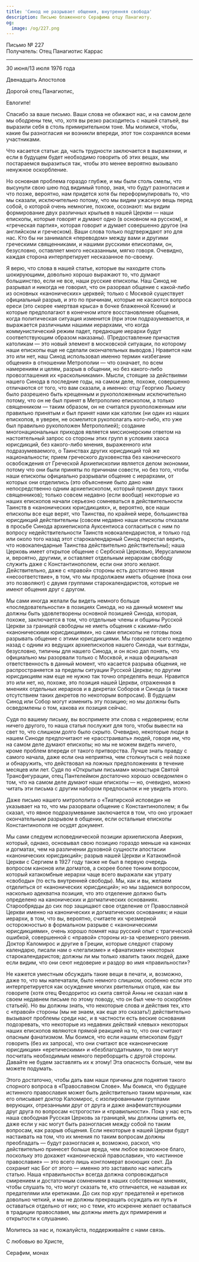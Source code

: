 ```yaml
---
title: 'Синод не разрывает общения, внутренняя свобода'
description: Письмо блаженного Серафима отцу Панагиоту.
og:
  image: /og/227.png
---
```


<div style={{textAlign:'right', fontFamily:'monospace'}}>Письмо № 227</div>
<div style={{textAlign:'left', fontFamily:'monospace'}}>Получатель: Отец Панагиотис Каррас</div>

---

30 июня/13 июля 1976 года

Двенадцать Апостолов

Дорогой отец Панагиотис,

Евлогите!

Спасибо за ваше письмо. Ваши слова не обижают нас, и на самом деле мы ободрены тем, что, хотя вы резко расходитесь с нашей статьей, вы выразили себя в столь примирительном тоне. Мы молимся, чтобы, какие бы разногласия ни возникли впереди, этот тон сохранялся всеми участниками.

Что касается статьи: да, часть трудности заключается в выражении, и если в будущем будет необходимо говорить об этих вещах, мы постараемся выразиться так, чтобы это менее вероятно вызывало ненужное оскорбление.

Но основная проблема гораздо глубже, и мы были столь смелы, что высунули свою шею под видимый топор, зная, что будут разногласия и что позже, вероятно, нам придется хотя бы переформулировать то, что мы сказали, исключительно потому, что мы видим ужасную вещь перед собой, о которой очень немногие, похоже, осознают: мы видим формирование двух различных крыльев в нашей Церкви — наши епископы, которые говорят и думают одно (в основном на русском), и «греческая партия», которая говорит и думает совершенно другое (на английском и греческом). Ваши слова только подтверждают это для нас. Кто бы ни занимался «переводом» между вами и другими греческими священниками, и нашими русскими епископами, он, безусловно, оставляет много несказанным, мягко говоря. Очевидно, каждая сторона интерпретирует несказанное по-своему.

Я верю, что слова в нашей статье, которые вы находите столь шокирующими, довольно хорошо выражают то, что думают большинство, если не все, наши русские епископы. Наш Синод не разрывал и никогда не говорил, что он разорвал общение с какой-либо из основных «канонических» церквей; только с Москвой существует официальный разрыв, и это по причинам, которые не касаются вопроса ереси (это скорее «мертвая крыса» в бочке блаженной Ксении) и которые предполагают в конечном итоге восстановление общения, когда политическая ситуация изменится (при этом подразумевается, и выражается различными нашими иерархами, что когда коммунистический режим падет, предающие иерархи будут соответствующим образом наказаны). (Предоставление причастия католикам — это новый элемент в московской ситуации, по которому наши епископы еще не сделали окончательных выводов.) Нравится нам это или нет, наш Синод использовал именно термин «избегание общения» в отношении Метрополии — что означает, по всем намерениям и целям, разрыв в общении, но без какого-либо провозглашения их «раскольниками». Мысли, стоящие за действиями нашего Синода в последние годы, на самом деле, похоже, совершенно отличаются от того, что вам сказали, а именно: отцу Георгию Льюису было разрешено быть крещенным и рукоположенным исключительно потому, что он не был принят в Метрополию епископом, а только священником — таким образом, он не считался рукоположенным или правильно принятым и был принят нами как католик (ни один из наших епископов, я уверен, не осмелится рукополагать кого-либо, кто уже был правильно рукоположен Метрополией); создание многонациональных приходов является миссионерским ответом на настоятельный запрос со стороны этих групп в условиях хаоса юрисдикций, без какого-либо мнения, выраженного или подразумеваемого, о Таинствах других юрисдикций той же национальности; прием греческого духовенства без канонического освобождения от Греческой Архиепископии является делом экономии, потому что они были приняты по причинам совести, но без того, чтобы наши епископы официально разрывали общение с иерархами, от которых они отделились (это объяснение было дано нам непосредственно одним архиепископом, который принял двух таких священников); только совсем недавно (если вообще) некоторые из наших епископов начали серьезно сомневаться в действительности Таинств в «канонических юрисдикциях», и, вероятно, все наши епископы все еще верят, что Таинства, по крайней мере, большинства юрисдикций действительны (совсем недавно наши епископы отказали в просьбе Синода архиепископа Ауксентиоса согласиться с ним по вопросу недействительности Таинств новокалендаристов, и только год или около того назад этот старокалендарный Синод перестал верить, что новокалендарные Таинства действительно действительны); наша Церковь имеет открытое общение с Сербской Церковью, Иерусалимом и, вероятно, другими, и оставляет отдельным иерархам свободу служить даже с Константинополем, если они этого желают. Действительно, даже с «правой» стороны есть достаточно явная «несоответствие», в том, что мы продолжаем иметь общение (пока они это позволяют) с двумя группами старокалендаристов, которые не имеют общения друг с другом.

Мы сами иногда желали бы видеть немного больше «последовательности» в позициях Синода, но на данный момент мы должны быть удовлетворены основной позицией Синода, которая, похоже, заключается в том, что отдельные члены и общины Русской Церкви за границей свободны не иметь общения с какими-либо «каноническими юрисдикциями», но сами епископы не готовы пока разрывать общение с этими юрисдикциями. Мы говорили всего неделю назад с одним из ведущих архиепископов нашего Синода, чьи взгляды, безусловно, типичны для нашего Синода, и он ясно дал понять, что официально мы разорвали только с Москвой, и наша официальная ответственность в данный момент, что касается разрыва общения, не распространяется за пределы ситуации Русской Церкви; по другим юрисдикциям нам еще не нужно так точно определять вещи. Нравится это или нет, но, похоже, это позиция нашей Церкви, отраженная в мнениях отдельных иерархов и в декретах Соборов и Синода (а также отсутствием таких декретов по некоторым вопросам). В будущем Синод или Собор могут изменить эту позицию; но мы должны быть осведомлены о том, какова их позиция сейчас.

Судя по вашему письму, вы воспримете эти слова с недоверием; если ничего другого, то наша статья послужит для того, чтобы вывести на свет то, что слишком долго было скрыто. Очевидно, некоторые люди в нашем Синоде предпочитают не «расстраивать» людей, говоря им, что на самом деле думают епископы; но мы не можем видеть ничего, кроме проблем впереди от такого притворства. Лучше знать правду с самого начала, даже если она неприятна, чем столкнуться с ней позже и обнаружить, что действовал на ложных предположениях в течение месяцев или лет. Судя по «Открытым письмам» монастыря Святой Трансфигурации, отец Пантелеймон достаточно хорошо осведомлен о том, что на самом деле думают наши епископы — но, очевидно, можно читать эти письма с другим набором предпосылок и не увидеть этого.

Даже письмо нашего митрополита о «Тиатирской исповеди» не указывает на то, что мы разорвали общение с Константинополем; я бы сказал, что явное подразумевание заключается в том, что оно угрожает окончательным разрывом в общении, если остальные епископы Константинополя не осудят документ.

Мы сами следуем исповеднической позиции архиепископа Аверкия, который, однако, основывал свою позицию гораздо меньше на канонах и догматах, чем на различении духовной сущности апостасии «канонических юрисдикций»; разрыв нашей Церкви и Катакомбной Церкви с Сергием в 1927 году также не был в первую очередь вопросом канонов или догматов, а скорее более тонким вопросом, который катакомбные иерархи чаще всего выражали как утрату «свободы» (то есть внутренней свободы). Мы, как и вы, желаем отделиться от «канонических юрисдикций»; но мы задаемся вопросом, насколько адекватна позиция, что это отделение должно быть определено на канонических и догматических основаниях. Старообрядцы до сих пор защищают свое отделение от Православной Церкви именно на канонических и догматических основаниях; и наши иерархи, в том, что вы, вероятно, считаете их чрезмерной осторожностью в формальном разрыве с «каноническими юрисдикциями», очень хорошо помнят наш русский опыт с трагической ошибкой, совершенной с «правой» стороны из-за чрезмерного рвения. Доктор Каломирос и другие в Греции, которые следуют старому календарю, писали нам о «легализме» и «фанатизме» некоторых старокалендаристов; должны ли мы только хвалить таких людей, даже если видим, что они сеют недоверие и раздор во имя «правильности»?

Не кажется уместным обсуждать такие вещи в печати, и, возможно, даже то, что мы напечатали, было немного слишком, особенно если это интерпретируется как осуждение многих рвительных отцов, как вы говорите (хотя отец Феодоритос из скита святой Анны не сказал нам в своем недавнем письме по этому поводу, что он был чем-то оскорблен статьей). Но вы должны знать, что некоторые слова и действия тех, кто с «правой» стороны (мы не знаем, как еще это сказать!) действительно вызывают проблемы среди нас, и в частности есть веские основания подозревать, что некоторые из недавних действий «левых» некоторых наших епископов являются прямой реакцией на то, что они считают опасным фанатизмом. Мы боимся, что если нашим епископам будут говорить (без их запроса), что они считают все «канонические юрисдикции» «еретическими» и «безблагодатными», то они могут посчитать необходимым немного переборщить с другой стороны. Давайте не будем заставлять их к этому! Эта опасность больше, чем вы можете подумать.

Этого достаточно, чтобы дать вам наши причины для поднятия такого спорного вопроса в «Православном Слове». Мы боимся, что будущее истинного православия может быть действительно таким мрачным, как его описывает доктор Каломирос, с изолированными группами верующих, отрезанными друг от друга и даже анафематствующими друг друга по вопросам «строгости» и «правильности». Пока у нас есть наша свободная Русская Церковь за границей, мы должны ценить ее, даже если у нас могут быть разногласия между собой по таким вопросам, как разрыв общения. Если некоторые в нашей Церкви будут настаивать на том, что их мнения по таким вопросам должны преобладать — будут разногласия и, возможно, раскол, что действительно принесет больше вреда, чем любое возможное благо, поскольку это докажет «канонической православии», что «истинное православие» — это всего лишь конгломерат воюющих сект. Да сохранит нас Бог от этого — именно это заставило нас написать статью. Наша «правильность» всегда должна сопровождаться смирением и достаточным сомнением в наших собственных мнениях, чтобы слушать то, что могут сказать те, кто отличается, не называя их предателями или еретиками. До сих пор круг предателей и еретиков довольно четкий, и мы не должны прекращать осуждать их путь и оставаться отдельно от них; но с теми, кто искренне желает оставаться в традиции православия, мы должны иметь дух примирения и открытости к слушанию.

Молитесь за нас и, пожалуйста, поддерживайте с нами связь.

С любовью во Христе,

Серафим, монах
